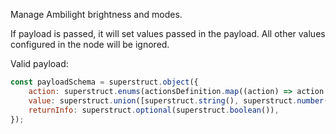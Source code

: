 Manage Ambilight brightness and modes.

If payload is passed, it will set values passed in the payload.
All other values configured in the node will be ignored.

Valid payload:

```js
const payloadSchema = superstruct.object({
    action: superstruct.enums(actionsDefinition.map((action) => action.value)),
    value: superstruct.union([superstruct.string(), superstruct.number()]),
    returnInfo: superstruct.optional(superstruct.boolean()),
});
```
